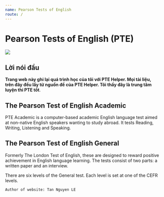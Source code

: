 ```yaml
---
name: Pearson Tests of English
route: /
---
```


# Pearson Tests of English (PTE)

<Image src="./public/SaiGon.jpg"/>

##  Lời nói đầu

**Trang web này ghi lại quá trình học của tôi với PTE Helper. Mọi tài liệu, trên đây đều lấy từ nguồn đề của PTE Helper. Tôi thấy đây là trung tâm luyện thi PTE tốt**.

## The Pearson Test of English Academic
PTE Academic is a computer-based academic English language test aimed at non-native English speakers wanting to study abroad. It tests Reading, Writing, Listening and Speaking.

## The Pearson Test of English General
Formerly The London Test of English, these are designed to reward positive achievement in English language learning. The tests consist of two parts: a written paper and an interview. 

There are six levels of the General test. Each level is set at one of the CEFR levels.

`Author of website: Tan Nguyen LE`
